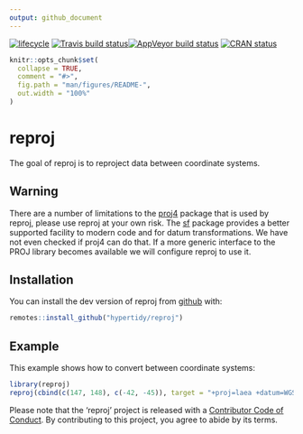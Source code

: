 ```yaml
---
output: github_document
---
```



<!-- README.md is generated from README.Rmd. Please edit that file -->

  [![lifecycle](https://img.shields.io/badge/lifecycle-experimental-orange.svg)](https://www.tidyverse.org/lifecycle/#experimental) [![Travis build status](https://travis-ci.org/r-gris/reproj.svg?branch=master)](https://travis-ci.org/r-gris/reproj)[![AppVeyor build status](https://ci.appveyor.com/api/projects/status/github/r-gris/reproj?branch=master&svg=true)](https://ci.appveyor.com/project/r-gris/reproj)  [![CRAN status](https://www.r-pkg.org/badges/version/reproj)](https://cran.r-project.org/package=reproj)

```r
knitr::opts_chunk$set(
  collapse = TRUE,
  comment = "#>",
  fig.path = "man/figures/README-",
  out.width = "100%"
)
```
# reproj

The goal of reproj is to reproject data between coordinate systems. 


## Warning

There are a number of limitations to the [proj4](https://CRAN.r-project.org/package=proj4) package that is used by reproj, please use reproj at your own risk. The [sf](https://CRAN.r-project.org/package=sf) package provides a better supported facility to modern code and for datum transformations. We have not even checked if proj4 can do that. If a more generic interface to the PROJ library becomes available we will configure reproj to use it. 

## Installation

You can install the dev version of reproj from [github](https://github.com/hypertidy/reproj/) with:

```r
remotes::install_github("hypertidy/reproj")
```

## Example

This example shows how to convert between coordinate systems: 

```r
library(reproj)
reproj(cbind(c(147, 148), c(-42, -45)), target = "+proj=laea +datum=WGS84", source = 4326)

```


Please note that the 'reproj' project is released with a [Contributor Code of Conduct](CODE_OF_CONDUCT.md). By contributing to this project, you agree to abide by its terms.

